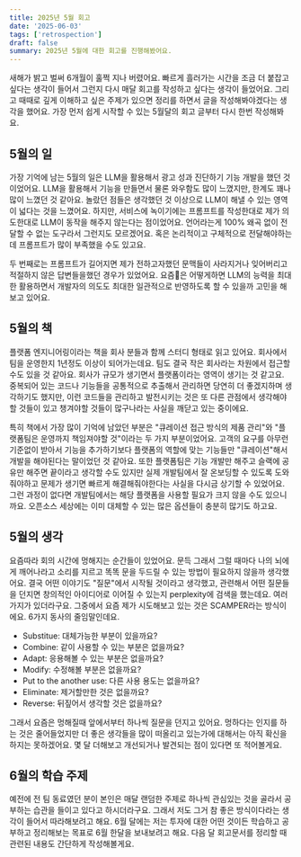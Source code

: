 ```yaml
---
title: 2025년 5월 회고
date: '2025-06-03'
tags: ['retrospection']
draft: false
summary: 2025년 5월에 대한 회고를 진행해봤어요.
---
```


새해가 밝고 벌써 6개월이 훌쩍 지나 버렸어요. 빠르게 흘러가는 시간을 조금 더 붙잡고 싶다는 생각이 들어서 그런지 다시 매달 회고를 작성하고 싶다는 생각이 들었어요. 그리고 때때로 깊게 이해하고 싶은 주제가 있으면 정리를 하면서 글을 작성해봐야겠다는 생각을 했어요. 가장 먼저 쉽게 시작할 수 있는 5월달의 회고 글부터 다시 한번 작성해봐요.

## 5월의 일
가장 기억에 남는 5월의 일은 LLM을 활용해서 광고 성과 진단하기 기능 개발을 했던 것이었어요. LLM을 활용해서 기능을 만들면서 물론 와우함도 많이 느꼈지만, 한계도 꽤나 많이 느꼈던 것 같아요. 놀랐던 점들은 생각했던 것 이상으로 LLM이 해낼 수 있는 영역이 넓다는 것을 느꼈어요. 하지만, 서비스에 녹이기에는 프롬프트를 작성한대로 제가 의도한대로 LLM이 동작을 해주지 않는다는 점이었어요. 언어라는게 100% 왜곡 없이 전달할 수 없는 도구라서 그런지도 모르겠어요. 혹은 논리적이고 구체적으로 전달해야하는데 프롬프트가 많이 부족했을 수도 있고요.
 
두 번째로는 프롬프트가 길어지면 제가 전하고자했던 문맥들이 사라지거나 잊어버리고 적절하지 않은 답변들을했던 경우가 있었어요. 요즘은 어떻게하면 LLM의 능력을 최대한 활용하면서 개발자의 의도도 최대한 일관적으로 반영하도록 할 수 있을까 고민을 해보고 있어요.

## 5월의 책
플랫폼 엔지니어링이라는 책을 회사 분들과 함께 스터디 형태로 읽고 있어요. 회사에서 팀을 운영한지 1년정도 이상이 되어가는데요. 팀도 결국 작은 회사라는 차원에서 접근할 수도 있을 것 같아요. 회사가 규모가 생기면서 플랫폼이라는 영역이 생기는 것 같고요. 중복되어 있는 코드나 기능들을 공통적으로 추출해서 관리하면 당연히 더 좋겠지하며 생각하기도 했지만, 이런 코드들을 관리하고 발전시키는 것은 또 다른 관점에서 생각해야할 것들이 있고 챙겨야할 것들이 많구나라는 사실을 깨닫고 있는 중이에요.

특히 책에서 가장 많이 기억에 남았던 부분은 "큐레이션 접근 방식의 제품 관리"와 "플랫폼팀은 운영까지 책임져야할 것"이라는 두 가지 부분이었어요. 고객의 요구를 아무런 기준없이 받아서 기능을 추가하기보다 플랫폼의 역할에 맞는 기능들만 "큐레이션"해서 개발을 해야된다는 말이었던 것 같아요. 또한 플랫폼팀은 기능 개발만 해주고 슬랙에 공유만 해주면 끝이라고 생각할 수도 있지만 실제 개발팀에서 잘 온보딩할 수 있도록 도와줘야하고 문제가 생기면 빠르게 해결해줘야한다는 사실을 다시금 상기할 수 있었어요. 그런 과정이 없다면 개발팀에서는 해당 플랫폼을 사용할 필요가 크지 않을 수도 있으니까요. 오픈소스 세상에는 이미 대체할 수 있는 많은 옵션들이 충분히 많기도 하고요.

## 5월의 생각
요즘따라 회의 시간에 멍해지는 순간들이 있었어요. 문득 그래서 그럴 때마다 나의 뇌에게 깨어나라고 소리를 지르고 똑똑 문을 두드릴 수 있는 방법이 필요하지 않을까 생각했어요. 결국 어떤 이야기도 "질문"에서 시작될 것이라고 생각했고, 관련해서 어떤 질문들을 던지면 창의적인 아이디어로 이어질 수 있는지 perplexity에 검색을 했는데요. 여러가지가 있더라구요. 그중에서 요즘 제가 시도해보고 있는 것은 SCAMPER라는 방식이에요. 6가지 동사의 줄임말인데요.

- Substitue: 대체가능한 부분이 있을까요?
- Combine: 같이 사용할 수 있는 부분은 없을까요?
- Adapt: 응용해볼 수 있는 부분은 없을까요?
- Modify: 수정해볼 부분은 없을까요?
- Put to the another use: 다른 사용 용도는 없을까요?
- Eliminate: 제거할만한 것은 없을까요?
- Reverse: 뒤짚어서 생각할 것은 없을까요?

그래서 요즘은 멍해질때 앞에서부터 하나씩 질문을 던지고 있어요. 멍하다는 인지를 하는 것은 줄어들었지만 더 좋은 생각들을 많이 떠올리고 있는가에 대해서는 아직 확신을 하지는 못하겠어요. 몇 달 더해보고 개선되거나 발견되는 점이 있다면 또 적어볼게요.

## 6월의 학습 주제
예전에 전 팀 동료였던 분이 본인은 매달 랜덤한 주제로 하나씩 관심있는 것을 골라서 공부하는 습관을 들이고 있다고 하시더라구요. 그래서 저도 그거 참 좋은 방식이다라는 생각이 들어서 따라해보려고 해요. 6월 달에는 저는 투자에 대한 어떤 것이든 학습하고 공부하고 정리해보는 목표로 6월 한달을 보내보려고 해요. 다음 달 회고문서를 정리할 때 관련된 내용도 간단하게 작성해볼게요.
